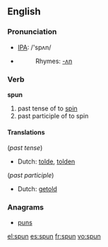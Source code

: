 ==English==

=== Pronunciation ===
*[[w:IPA|IPA]]: /'spʌn/
*{{audio|en-us-spun.ogg|Audio (US)}}
*:Rhymes: [[Rhymes:English:-ʌn|-ʌn]]

=== Verb ===
'''spun'''

# past tense of to [[spin]]
# past participle of to spin

====Translations====
(''past tense'')
*Dutch: [[tolde]], [[tolden]]

(''past participle'')
*Dutch: [[getold]]

===Anagrams===
*[[puns]]

[[el:spun]]
[[es:spun]]
[[fr:spun]]
[[vo:spun]]